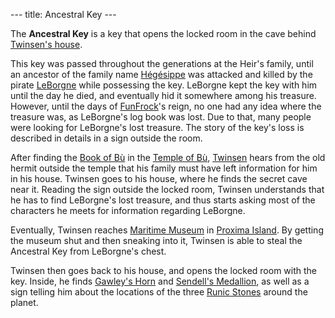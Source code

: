 ---
title: Ancestral Key
---

{{twinsunica import}}{{Infobox Item
 |image=Key to the heirs room1.png
 |type=key
 |critical=yes
 |magical=no
 |unique=yes
 |lba1=yes
 |lba2=
 |upgrades=no
 |rowposition=
 |columnposition=
 |effect=
 |effectamount=
 |purpose=
 |combattype=none
 |powerlevel=
 |rate=none
 |range=none
 |damage=none
}}

The '''Ancestral Key''' is a key that opens the locked room in the cave behind [[Twinsen's house]].

This key was passed throughout the generations at the Heir's family, until an ancestor of the family name [[Hégésippe]] was attacked and killed by the pirate [[LeBorgne]] while possessing the key. LeBorgne kept the key with him until the day he died, and eventually hid it somewhere among his treasure. However, until the days of [[FunFrock]]'s reign, no one had any idea where the treasure was, as LeBorgne's log book was lost. Due to that, many people were looking for LeBorgne's lost treasure. The story of the key's loss is described in details in a sign outside the room.

After finding the [[Book of Bù]] in the [[Temple of Bù]], [[Twinsen]] hears from the old hermit outside the temple that his family must have left information for him in his house. Twinsen goes to his house, where he finds the secret cave near it. Reading the sign outside the locked room, Twinsen understands that he has to find LeBorgne's lost treasure, and thus starts asking most of the characters he meets for information regarding LeBorgne.

Eventually, Twinsen reaches [[Maritime Museum]] in [[Proxima Island]]. By getting the museum shut and then sneaking into it, Twinsen is able to steal the Ancestral Key from LeBorgne's chest.

Twinsen then goes back to his house, and opens the locked room with the key. Inside, he finds [[Gawley's Horn]] and [[Sendell's Medallion]], as well as a sign telling him about the locations of the three [[Runic Stones]] around the planet.